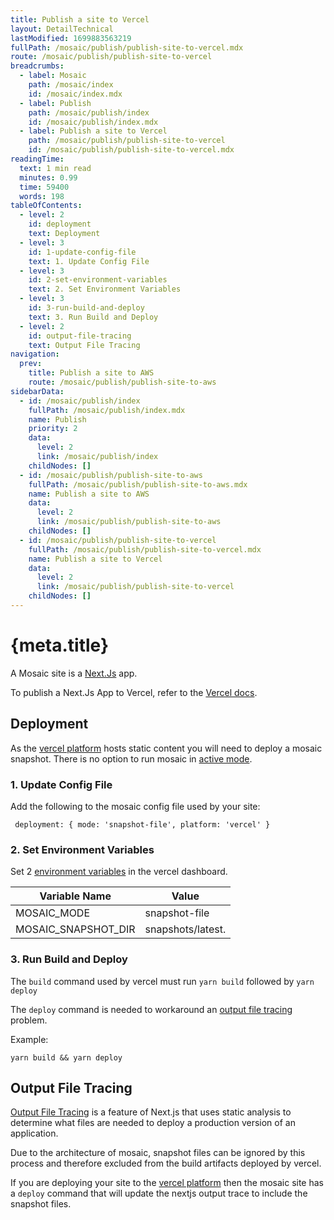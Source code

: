 ```yaml
---
title: Publish a site to Vercel
layout: DetailTechnical
lastModified: 1699883563219
fullPath: /mosaic/publish/publish-site-to-vercel.mdx
route: /mosaic/publish/publish-site-to-vercel
breadcrumbs:
  - label: Mosaic
    path: /mosaic/index
    id: /mosaic/index.mdx
  - label: Publish
    path: /mosaic/publish/index
    id: /mosaic/publish/index.mdx
  - label: Publish a site to Vercel
    path: /mosaic/publish/publish-site-to-vercel
    id: /mosaic/publish/publish-site-to-vercel.mdx
readingTime:
  text: 1 min read
  minutes: 0.99
  time: 59400
  words: 198
tableOfContents:
  - level: 2
    id: deployment
    text: Deployment
  - level: 3
    id: 1-update-config-file
    text: 1. Update Config File
  - level: 3
    id: 2-set-environment-variables
    text: 2. Set Environment Variables
  - level: 3
    id: 3-run-build-and-deploy
    text: 3. Run Build and Deploy
  - level: 2
    id: output-file-tracing
    text: Output File Tracing
navigation:
  prev:
    title: Publish a site to AWS
    route: /mosaic/publish/publish-site-to-aws
sidebarData:
  - id: /mosaic/publish/index
    fullPath: /mosaic/publish/index.mdx
    name: Publish
    priority: 2
    data:
      level: 2
      link: /mosaic/publish/index
    childNodes: []
  - id: /mosaic/publish/publish-site-to-aws
    fullPath: /mosaic/publish/publish-site-to-aws.mdx
    name: Publish a site to AWS
    data:
      level: 2
      link: /mosaic/publish/publish-site-to-aws
    childNodes: []
  - id: /mosaic/publish/publish-site-to-vercel
    fullPath: /mosaic/publish/publish-site-to-vercel.mdx
    name: Publish a site to Vercel
    data:
      level: 2
      link: /mosaic/publish/publish-site-to-vercel
    childNodes: []
---
```

# {meta.title}

A Mosaic site is a [Next.Js](https://nextjs.org/) app.

To publish a Next.Js App to Vercel, refer to the [Vercel docs](https://nextjs.org/learn/basics/deploying-nextjs-app/deploy).

## Deployment

As the [vercel platform](https://vercel.com/) hosts static content you will need to deploy a mosaic snapshot. There is no option to run mosaic in [active mode](../configure/modes/active).

### 1. Update Config File

Add the following to the mosaic config file used by your site:

```
 deployment: { mode: 'snapshot-file', platform: 'vercel' }
```

### 2. Set Environment Variables

Set 2 [environment variables](https://vercel.com/docs/concepts/deployments/environments#environment-variables) in the vercel dashboard.

| Variable Name       | Value             |
| ------------------- | ----------------- |
| MOSAIC\_MODE         | snapshot-file     |
| MOSAIC\_SNAPSHOT\_DIR | snapshots/latest. |

### 3. Run Build and Deploy

The `build` command used by vercel must run `yarn build` followed by `yarn deploy`

The `deploy` command is needed to workaround an [output file tracing](#output-file-tracing) problem.

Example:

```
yarn build && yarn deploy
```

## Output File Tracing

[Output File Tracing](https://nextjs.org/docs/advanced-features/output-file-tracing) is a feature of Next.js that uses static analysis
to determine what files are needed to deploy a production version of an application.

Due to the architecture of mosaic, snapshot files can be ignored by this process and therefore excluded from the build artifacts deployed by vercel.

If you are deploying your site to the [vercel platform](https://vercel.com/) then the mosaic site has a `deploy` command that will update the nextjs output trace to include the snapshot files.
